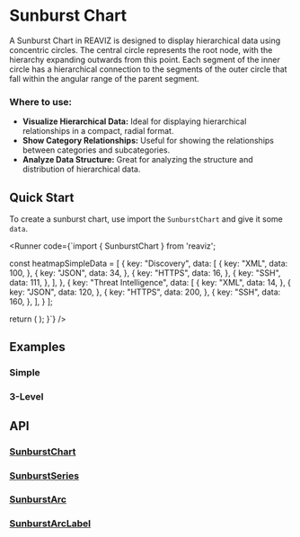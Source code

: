 
# Sunburst Chart

A Sunburst Chart in REAVIZ is designed to display hierarchical data using concentric circles. 
The central circle represents the root node, with the hierarchy expanding outwards from this point. 
Each segment of the inner circle has a hierarchical connection to the segments of the outer circle that fall within the angular range of the parent segment.

### Where to use:

- **Visualize Hierarchical Data:** Ideal for displaying hierarchical relationships in a compact, radial format.
- **Show Category Relationships:** Useful for showing the relationships between categories and subcategories.
- **Analyze Data Structure:** Great for analyzing the structure and distribution of hierarchical data.


## Quick Start
To create a sunburst chart, use import the `SunburstChart` and give it some `data`.

<Runner code={`import { SunburstChart } from 'reaviz';

  const heatmapSimpleData = [
  {
    key: "Discovery",
    data: [
      {
        key: "XML",
        data: 100,
      },
      {
        key: "JSON",
        data: 34,
      },
      {
        key: "HTTPS",
        data: 16,
      },
      {
        key: "SSH",
        data: 111,
      },
    ],
  },
  {
    key: "Threat Intelligence",
    data: [
      {
        key: "XML",
        data: 14,
      },
      {
        key: "JSON",
        data: 120,
      },
      {
        key: "HTTPS",
        data: 200,
      },
      {
        key: "SSH",
        data: 160,
      },
    ],
  }
];

  return (
    <SunburstChart
      height={400}
      width={400}
      data={heatmapSimpleData}
    />
  );
}`}
/>

## Examples
### Simple
<StoryRenderer path="components/SunburstChart.story.tsx" name="Simple" storybookKey="charts-sunburst-chart--simple" />

### 3-Level
<StoryRenderer path="components/SunburstChart.story.tsx" name="MultiLevel" storybookKey="charts-sunburst-chart--multi-level" />

## API
### [SunburstChart](https://github.com/reaviz/reaviz/blob/master/src/SunburstChart/SunburstChart.tsx)
<PropsTable name="SunburstChart" />

### [SunburstSeries](https://github.com/reaviz/reaviz/blob/master/src/SunburstChart/SunburstSeries.tsx)
<PropsTable name="SunburstSeries" />

### [SunburstArc](https://github.com/reaviz/reaviz/blob/master/src/SunburstChart/SunburstArc.tsx)
<PropsTable name="SunburstArc" />

### [SunburstArcLabel](https://github.com/reaviz/reaviz/blob/master/src/SunburstChart/SunburstArcLabel.tsx)
<PropsTable name="SunburstArcLabel" />
